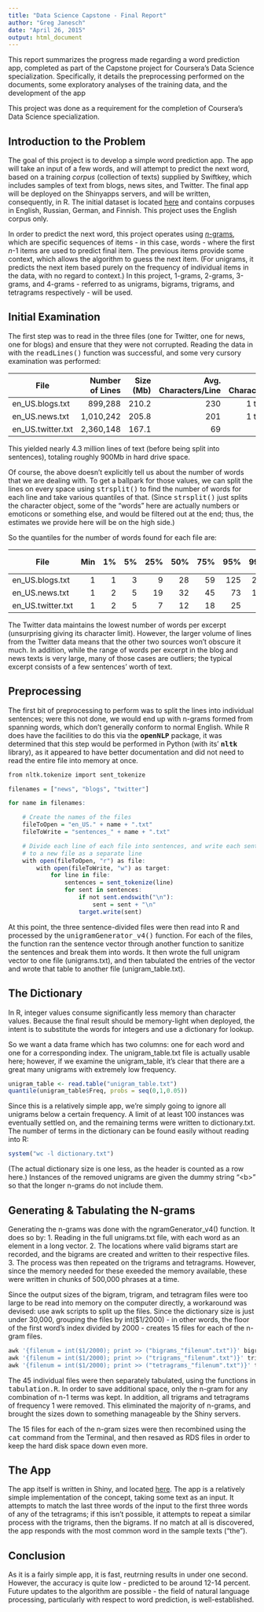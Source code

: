 ```yaml
---
title: "Data Science Capstone - Final Report"
author: "Greg Janesch"
date: "April 26, 2015"
output: html_document
---
```


This report summarizes the progress made regarding a word prediction app, completed as part of the Capstone project for Coursera's Data Science specialization.  Specifically, it details the preprocessing performed on the documents, some exploratory analyses of the training data, and the development of the app

This project was done as a requirement for the completion of Coursera's Data Science specialization.

## Introduction to the Problem

The goal of this project is to develop a simple word prediction app.  The app will take an input of a few words, and will attempt to predict the next word, based on a training <i>corpus</i> (collection of texts) supplied by Swiftkey, which includes samples of text from blogs, news sites, and Twitter.  The final app will be deployed on the Shinyapps servers, and will be written, consequently, in R.  The initial dataset is located <a href="https://d396qusza40orc.cloudfront.net/dsscapstone/dataset/Coursera-SwiftKey.zip">here</a> and contains corpuses in English, Russian, German, and Finnish.  This project uses the English corpus only.

In order to predict the next word, this project operates using <a href="http://en.wikipedia.org/wiki/N-gram"><i>n</i>-grams</a>, which are specific sequences of items - in this case, words - where the first <i>n</i>-1 items are used to predict final item.  The previous items provide some context, which allows the algorithm to guess the next item.  (For unigrams, it predicts the next item based purely on the frequency of individual items in the data, with no regard to context.)  In this project, 1-grams, 2-grams, 3-grams, and 4-grams - referred to as unigrams, bigrams, trigrams, and tetragrams respectively - will be used.


## Initial Examination

The first step was to read in the three files (one for Twitter, one for news, one for blogs) and ensure that they were not corrupted.  Reading the data in with the <TT>readLines()</TT> function was successful, and some very cursory examination was performed:

| File              |   Number of Lines |   Size (Mb) | Avg. Characters/Line   | Range of Characters/Line |
| ----------------- | ----------------: | ----------: | ---------------------: | -----------------------: |
| en_US.blogs.txt   |     899,288       | 210.2       | 230                    | 1 to 40,833              |
| en_US.news.txt    |   1,010,242       | 205.8       | 201                    | 1 to 11,384              |
| en_US.twitter.txt |   2,360,148       | 167.1       | 69                     | 2 to 140                 |

This yielded nearly 4.3 million lines of text (before being split into sentences), totaling roughly 900Mb in hard drive space.

Of course, the above doesn't explicitly tell us about the number of words that we are dealing with.  To get a ballpark for those values, we can split the lines on every space using <TT>strsplit()</TT> to find the number of words for each line and take various quantiles of that. (Since <TT>strsplit()</TT> just splits the character object, some of the "words" here are actually numbers or emoticons or something else, and would be filtered out at the end; thus, the estimates we provide here will be on the high side.)

So the quantiles for the number of words found for each file are:

| File              |  Min |   1% |   5% |   25% |   50% |   75% |   95% |   99% |   Max  |   Total Words |
| ----------------- | ---: | ---: | ---: | ----: | ----: | ----: | ----: | ----: | -----: | ------------: |
| en_US.blogs.txt   | 1    |  1   |  3   | 9     | 28    | 59    | 125   | 200   | 6630   | 37,334,131  |
| en_US.news.txt    | 1    |  2   |  5   | 19    | 32    | 45    | 73    | 106   | 1792   | 34,372,530  |
| en_US.twitter.txt | 1    |  2   |  5   | 7     | 12    | 18    | 25    | 28    | 47     | 30,373,543  |


The Twitter data maintains the lowest number of words per excerpt (unsurprising giving its character limit).  However, the larger volume of lines from the Twitter data means that the other two sources won't obscure it much.  In addition, while the range of words per excerpt in the blog and news texts is very large, many of those cases are outliers; the typical excerpt consists of a few sentences' worth of text.

## Preprocessing

The first bit of preprocessing to perform was to split the lines into individual sentences; were this not done, we would end up with n-grams formed from spanning words, which don't generally conform to normal English.  While R does have the facilities to do this via the <TT><b>openNLP</b></TT> package, it was determined that this step would be performed in Python (with its' <TT><b>nltk</b></TT> library), as it appeared to have better documentation and did not need to read the entire file into memory at once.

```r
from nltk.tokenize import sent_tokenize

filenames = ["news", "blogs", "twitter"]

for name in filenames:

    # Create the names of the files
    fileToOpen = "en_US." + name + ".txt"
    fileToWrite = "sentences_" + name + ".txt"

    # Divide each line of each file into sentences, and write each sentence
    # to a new file as a separate line
    with open(fileToOpen, "r") as file:
        with open(fileToWrite, "w") as target:
            for line in file:
                sentences = sent_tokenize(line)
                for sent in sentences:
                    if not sent.endswith("\n"):
                        sent = sent + "\n"
                    target.write(sent)

```

At this point, the three sentence-divided files were then read into R and processed by the <TT>unigramGenerator_v4()</TT> function.  For each of the files, the function ran the sentence vector through another function to sanitize the sentences and break them into words.  It then wrote the full unigram vector to one file (unigrams.txt), and then tabulated the entries of the vector and wrote that table to another file (unigram_table.txt).

## The Dictionary

In R, integer values consume significantly less memory than character values.  Because the final result should be memory-light when deployed, the intent is to substitute the words for integers and use a dictionary for lookup.

So we want a data frame which has two columns: one for each word and one for a corresponding index.  The unigram_table.txt file is actually usable here; however, if we examine the unigram_table, it's clear that there are a great many unigrams with extremely low frequency.

```r
unigram_table <- read.table("unigram_table.txt")
quantile(unigram_table$Freq, probs = seq(0,1,0.05))
```

Since this is a relatively simple app, we're simply going to ignore all unigrams below a certain frequency.  A limit of at least 100 instances was eventually settled on, and the remaining terms were written to dictionary.txt.  The number of terms in the dictionary can be found easily without reading into R:
```r
system("wc -l dictionary.txt")
```
(The actual dictionary size is one less, as the header is counted as a row here.)  Instances of the removed unigrams are given the dummy string "\<b\>" so that the longer n-grams do not include them.

## Generating & Tabulating the N-grams

Generating the n-grams was done with the ngramGenerator_v4() function.  It does so by:
1. Reading in the full unigrams.txt file, with each word as an element in a long vector.
2. The locations where valid bigrams start are recorded, and the bigrams are created and written to their respective files.
3. The process was then repeated on the trigrams and tetragrams.  However, since the memory needed for these exeeded the memory available, these were written in chunks of 500,000 phrases at a time.

Since the output sizes of the bigram, trigram, and tetragram files were too large to be read into memory on the computer directly, a workaround was devised: use awk scripts to split up the files. Since the dictionary size is just under 30,000, grouping the files by int($1/2000) - in other words, the floor of the first word's index divided by 2000 - creates 15 files for each of the n-gram files.

```r
awk '{filenum = int($1/2000); print >> ("bigrams_"filenum".txt")}' bigrams.txt
awk '{filenum = int($1/2000); print >> ("trigrams_"filenum".txt")}' trigrams.txt
awk '{filenum = int($1/2000); print >> ("tetragrams_"filenum".txt")}' tetragrams.txt
```

The 45 individual files were then separately tabulated, using the functions in <TT>tabulation.R</TT>. In order to save additional space, only the n-gram for any combination of n-1 terms was kept.  In addition, all trigrams and tetragrams of frequency 1 were removed.  This eliminated the majority of n-grams, and brought the sizes down to something manageable by the Shiny servers.

The 15 files for each of the n-gram sizes were then recombined using the <TT>cat</TT> command from the Terminal, and then resaved as RDS files in order to keep the hard disk space down even more.


## The App
The app itself is written in Shiny, and located <a href="https://gjanesch.shinyapps.io/WordPredictionApp">here</a>.  The app is a relatively simple implementation of the concept, taking some text as an input.  It attempts to match the last three words of the input to the first three words of any of the tetragrams; if this isn't possible, it attempts to repeat a similar process with the trigrams, then the bigrams.  If no match at all is discovered, the app responds with the most common word in the sample texts ("the").


## Conclusion
As it is a fairly simple app, it is fast, reutrning results in under one second.  However, the accuracy is quite low - predicted to be around 12-14 percent.  Future updates to the algorithm are possible - the field of natural language processing, particularly with respect to word prediction, is well-established.
